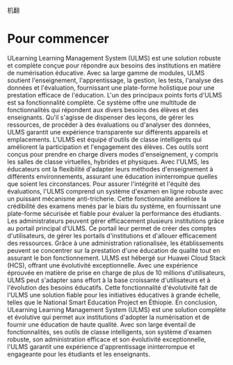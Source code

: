 机翻
# Pour commencer 
 ULearning Learning Management System (ULMS) est une solution robuste et complète conçue pour répondre aux besoins des institutions en matière de numérisation éducative. Avec sa large gamme de modules, ULMS soutient l'enseignement, l'apprentissage, la gestion, les tests, l'analyse des données et l'évaluation, fournissant une plate-forme holistique pour une prestation efficace de l'éducation. 
 L'un des principaux points forts d'ULMS est sa fonctionnalité complète. Ce système offre une multitude de fonctionnalités qui répondent aux divers besoins des élèves et des enseignants. Qu'il s'agisse de dispenser des leçons, de gérer les ressources, de procéder à des évaluations ou d'analyser des données, ULMS garantit une expérience transparente sur différents appareils et emplacements. 
 L'ULMS est équipé d'outils de classe intelligents qui améliorent la participation et l'engagement des élèves. Ces outils sont conçus pour prendre en charge divers modes d'enseignement, y compris les salles de classe virtuelles, hybrides et physiques. Avec l'ULMS, les éducateurs ont la flexibilité d'adapter leurs méthodes d'enseignement à différents environnements, assurant une éducation ininterrompue quelles que soient les circonstances. 
 Pour assurer l'intégrité et l'équité des évaluations, l'ULMS comprend un système d'examen en ligne robuste avec un puissant mécanisme anti-tricherie. Cette fonctionnalité améliore la crédibilité des examens menés par le biais du système, en fournissant une plate-forme sécurisée et fiable pour évaluer la performance des étudiants. 
 Les administrateurs peuvent gérer efficacement plusieurs institutions grâce au portail principal d'ULMS. Ce portail leur permet de créer des comptes d'utilisateurs, de gérer les portails d'institutions et d'allouer efficacement des ressources. Grâce à une administration rationalisée, les établissements peuvent se concentrer sur la prestation d'une éducation de qualité tout en assurant le bon fonctionnement. 
 ULMS est hébergé sur Huawei Cloud Stack (HCS), offrant une évolutivité exceptionnelle. Avec une expérience éprouvée en matière de prise en charge de plus de 10 millions d'utilisateurs, ULMS peut s'adapter sans effort à la base croissante d'utilisateurs et à l'évolution des besoins éducatifs. Cette fonctionnalité d'évolutivité fait de l'ULMS une solution fiable pour les initiatives éducatives à grande échelle, telles que le National Smart Education Project en Éthiopie. 
 En conclusion, ULearning Learning Management System (ULMS) est une solution complète et évolutive qui permet aux institutions d'adopter la numérisation et de fournir une éducation de haute qualité. Avec son large éventail de fonctionnalités, ses outils de classe intelligents, son système d'examen robuste, son administration efficace et son évolutivité exceptionnelle, l'ULMS garantit une expérience d'apprentissage ininterrompue et engageante pour les étudiants et les enseignants.
